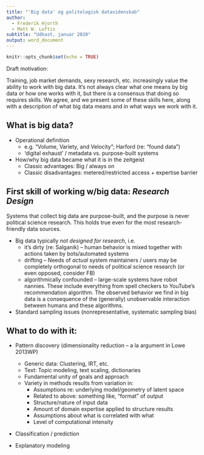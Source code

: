 ```yaml
---
title: "'Big data' og politologisk datavidenskab"
author:
  - Frederik Hjorth
  - Matt W. Loftis
subtitle: "Udkast, januar 2020"
output: word_document
---
```


```r
knitr::opts_chunk$set(echo = TRUE)
```


Draft motivation:

Training, job market demands, sexy research, etc. increasingly value the ability to work with big data. It's not always clear what one means by big data or how one works with it, but there is a consensus that doing so requires skills. We agree, and we present some of these skills here, along with a description of what big data means and in what ways we work with it.



## What is big data?

- Operational definition
  - e.g. "Volume, Variety, and Velocity"; Harford (re: "found data")
  - 'digital exhaust' / metadata vs. purpose-built systems
- How/why big data became what it is in the zeitgeist
  - Classic advantages: Big / always on
  - Classic disadvantages: metered/restricted access + expertise barrier



## First skill of working w/big data: *Research Design*

Systems that collect big data are purpose-built, and the purpose is never political science research. This holds true even for the most research-friendly data sources.

<!-- Include example about retsinformation.dk?? Ministry titles in official metadata reflect "current" institutional structure and throws out information contemporary to older data. This creates a massive headache for researchers, but it makes perfect sense for running an efficient bookkeeping operation for the central bureaucracy. Furthermore, there are not metadata linking laws to the decrees, regulations, etc. that they enable. This system would be superfluous and redundant since retsinformation is a broad-based clearing house and wouldn't necessarily be the tool of choice for legal advisors drafing secondary legislation within the line ministries. The data in the official gazette are complete, but they come with major biases caused directly by the fact that--even this public, non-partisan resource--is built with a purpose that is different from (not necessarily opposed to) political science research.

To cap it off, retsinformation.dk isn't finished evolving. It will continue to develop in ways that may or may not benefit political science research as its maintainers' and users' needs and preferences change.-->

- Big data typically *not designed for research*, i.e.
  - it's dirty (re: Salganik) -- human behavior is mixed together with actions taken by bots/automated systems
  - drifting -- Needs of *actual* system maintainers / users may be completely orthogonal to needs of political science research (or even opposed, consider FB)
  - algorithmically confounded -- large-scale systems have robot nannies. These include everything from spell checkers to YouTube's recommendation algorithm. The observed behavior we find in big data is a consequence of the (generally) unobservable interaction between humans and these algorithms.

- Standard sampling issues (nonrepresentative, systematic sampling bias)




## What to do with it:

- Pattern discovery (dimensionality reduction -- a la argument in Lowe 2013WP)
  - Generic data: Clustering, IRT, etc.
  - Text: Topic modeling, text scaling, dictionaries
  - Fundamental unity of goals and approach
  - Variety in methods results from variation in:
    - Assumptions re: underlying model/geometry of latent space
    - Related to above: something like, "format" of output
    - Structure/nature of input data
    - Amount of domain expertise applied to structure results
    - Assumptions about what is correlated with what
    - Level of computational intensity

- Classification / prediction

- Explanatory modeling



<!-- ## Skills -->

<!-- - Data collection / management -->
<!-- -  -->
